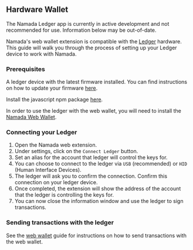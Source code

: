 
## Hardware Wallet

<Callout type="info">
The Namada Ledger app is currently in active development and not recommended for use. Information below may be out-of-date.
</Callout>

Namada's web wallet extension is compatible with the [Ledger](https://www.ledger.com/) hardware. This guide will walk you through the process of setting up your Ledger device to work with Namada.

### Prerequisites
A ledger device with the latest firmware installed. You can find instructions on how to update your firmware [here](https://support.ledger.com/hc/en-us/articles/360002731113-Update-device-firmware).

Install the javascript npm package [here](https://www.npmjs.com/package/@zondax/ledger-namada).

In order to use the ledger with the web wallet, you will need to install the [Namada Web Wallet](./web-wallet.mdx#install).

### Connecting your Ledger
1. Open the Namada web extension.
2. Under settings, click on the `Connect Ledger` button.
3. Set an alias for the account that ledger will control the keys for.
4. You can choose to connect to the ledger via `USB` (recommended) or `HID` (Human Interface Devices). 
5. The ledger will ask you to confirm the connection. Confirm this connection on your ledger device. 
6. Once completed, the extension will show the address of the account that the ledger is controlling the keys for.
7. You can now close the information window and use the ledger to sign transactions.

### Sending transactions with the ledger
See the [web wallet](./web-wallet.mdx#sending-transactions) guide for instructions on how to send transactions with the web wallet.
